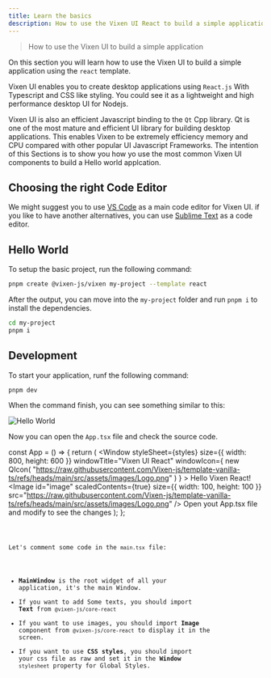 ```yaml
---
title: Learn the basics
description: How to use the Vixen UI React to build a simple application
---
```



> How to use the Vixen UI to build a simple application

On this section you will learn how to use the Vixen UI to build a simple application using the `react` template.

Vixen UI enables you to create desktop applications using `React.js` With Typescript and CSS like styling. You could see it as a lightweight and high performance desktop UI for Nodejs.

Vixen UI is also an efficient Javascript binding to the `Qt` Cpp library. Qt is one of the most mature and efficient UI library for building desktop applications. This enables Vixen to be extremely
efficiency memory and CPU compared with other popular UI Javascript Frameworks. The intention of this Sections is to show you how yo use the most common Vixen UI components to build a Hello world applcation.

## Choosing the right Code Editor

We might suggest you to use [VS Code](https://code.visualstudio.com/) as a main code editor for Vixen UI. if you like to have another alternatives, you can use [Sublime Text](https://www.sublimetext.com/) as a code editor.

## Hello World

To setup the basic project, run the following command:

```bash
pnpm create @vixen-js/vixen my-project --template react
```

After the output, you can move into the `my-project` folder and run `pnpm i` to install the dependencies.
```bash
cd my-project
pnpm i
```

## Development

To start your application, runf the following command:
```bash
pnpm dev
```

When the command finish, you can see something similar to this:

![Hello World](../../../assets/images/hello-world.png)

Now you can open the `App.tsx` file and check the source code.


const App = () => {
  return (
    <Window
      styleSheet={styles}
      size={{ width: 800, height: 600 }}
      windowTitle="Vixen UI React"
      windowIcon={
        new QIcon(
          "https://raw.githubusercontent.com/Vixen-js/template-vanilla-ts/refs/heads/main/src/assets/images/Logo.png"
        )
      }
    >
      <View id="root">
        <Text id="label1">Hello Vixen React!</Text>
        <Image
          id="image"
          scaledContents={true}
          size={{ width: 100, height: 100 }}
          src="https://raw.githubusercontent.com/Vixen-js/template-vanilla-ts/refs/heads/main/src/assets/images/Logo.png"
        />
        <Text id="label2">
          Open yout App.tsx file and modify to see the changes
        </Text>
      </View>
    </Window>
  );
};


<Code  code={mainTSContent} lang='tsx' title="App.tsx" />

Let's comment some code in the `main.tsx` file:

- __MainWindow__ is the root widget of all your application, it's the main Window.
- If you want to add Some texts, you should import __Text__ from `@vixen-js/core-react`
- If you want to use images, you should import __Image__ component from `@vixen-js/core-react` to display it in the screen.
- If you want to use __CSS styles__, you should import your css file as raw and set it in the __Window__ `stylesheet` property for Global Styles.
